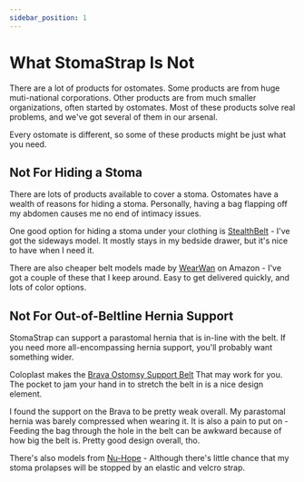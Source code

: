 ```yaml
---
sidebar_position: 1
---
```


# What StomaStrap Is Not

There are a lot of products for ostomates. Some products are from huge muti-national corporations.
Other products are from much smaller organizations, often started by ostomates. Most of these products 
solve real problems, and we've got several of them in our arsenal.

Every ostomate is different, so some of these products might be just what you need.


## Not For Hiding a Stoma

There are lots of products available to cover a stoma. Ostomates have a wealth of reasons for hiding a stoma. 
Personally, having a bag flapping off my abdomen causes me no end of intimacy issues. 

One good option for hiding a stoma under your clothing is [StealthBelt](https://stealthbelt.org/) - I've got the 
sideways model. It mostly stays in my bedside drawer, but it's nice to have when I need it. 

There are also cheaper belt models made by [WearWan](https://www.wearwans.com/) on Amazon - I've got a couple of these that I 
keep around. Easy to get delivered quickly, and lots of color options. 


## Not For Out-of-Beltline Hernia Support 

StomaStrap can support a parastomal hernia that is in-line with the belt. 
If you need more all-encompassing hernia support, you'll probably want something wider. 

Coloplast makes the [Brava Ostomsy Support Belt](https://products.coloplast.us/coloplast/ostomy-care/brava/belt/brava-ostomy-support-belt/?srsltid=AfmBOorbPyeHnUr4t4MOt3__KxCShwNSafeLwgk7y-HWdJxvNVRi5wyt) 
That may work for you. The pocket to jam your hand in to stretch the belt in is a nice design element. 

I found the support on the Brava to be pretty weak overall. My parastomal hernia was barely compressed when wearing it. It is also a pain to put on - Feeding the bag through the 
hole in the belt can be awkward because of how big the belt is. Pretty good design overall, tho.

There's also models from [Nu-Hope](https://nu-hope.com/) - Although there's little chance that my stoma prolapses will be stopped by an elastic and velcro strap.





